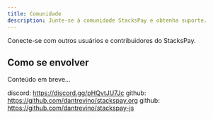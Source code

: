 ```yaml
---
title: Comunidade
description: Junte-se à comunidade StacksPay e obtenha suporte.
---
```


Conecte-se com outros usuários e contribuidores do StacksPay.

## Como se envolver

Conteúdo em breve...

discord: https://discord.gg/pHQvtJU7Jc
github: https://github.com/dantrevino/stackspay.org
github: https://github.com/dantrevino/stackspay-js
